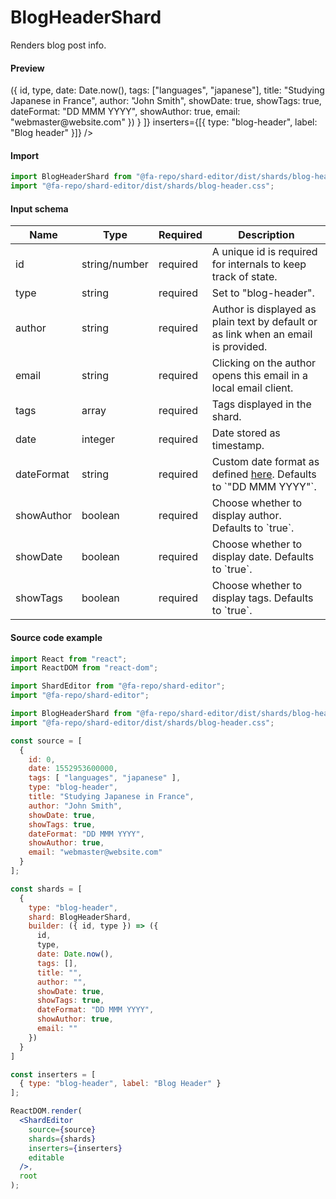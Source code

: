 
# BlogHeaderShard
Renders blog post info.

#### Preview

<CodeSample className="markdown-shard-code-example">
  <ShardEditor
    editable
    source={[
      {
        id: 0,
        date: 1552953600000,
        tags: ["languages", "japanese"],
        type: "blog-header",
        title: "Studying Japanese in France",
        author: "John Smith",
        showDate: true,
        showTags: true,
        dateFormat: "DD MMM YYYY",
        showAuthor: true,
        email: "webmaster@website.com"
      }
    ]}
    shards={[
      {
        type: "blog-header",
        shard: BlogHeaderShard,
        builder: ({ id, type }) => ({
          id,
          type,
          date: Date.now(),
          tags: ["languages", "japanese"],
          title: "Studying Japanese in France",
          author: "John Smith",
          showDate: true,
          showTags: true,
          dateFormat: "DD MMM YYYY",
          showAuthor: true,
          email: "webmaster@website.com"
        })
      }
    ]}
    inserters={[{ type: "blog-header", label: "Blog header" }]}
  />
</CodeSample>

#### Import
```jsx
import BlogHeaderShard from "@fa-repo/shard-editor/dist/shards/blog-header";
import "@fa-repo/shard-editor/dist/shards/blog-header.css";
```

#### Input schema

| Name       | Type    | Required | Description                                    |
|------------|---------|----------|------------------------------------------------|
| id         | string/number | required | A unique id is required for internals to keep track of state.  |
| type	     | string	 | required	| Set to "blog-header".           |
| author	   | string	 | required	| Author is displayed as plain text by default or as link when an email is provided. |
| email	     | string	 | required	| Clicking on the author opens this email in a local email client. |
| tags       | array	 | required	| Tags displayed in the shard.                    |
| date       | integer | required	| Date stored as timestamp.           |
| dateFormat | string	 | required	| Custom date format as defined [here](https://date-fns.org/v1.30.1/docs/format). Defaults to \`"DD MMM YYYY"\`.  |
| showAuthor | boolean | required	| Choose whether to display author. Defaults to \`true\`.           |
| showDate   | boolean | required	| Choose whether to display date. Defaults to \`true\`.               |
| showTags   | boolean | required	| Choose whether to display tags. Defaults to \`true\`.               |

#### Source code example
```jsx
import React from "react";
import ReactDOM from "react-dom";

import ShardEditor from "@fa-repo/shard-editor";
import "@fa-repo/shard-editor";

import BlogHeaderShard from "@fa-repo/shard-editor/dist/shards/blog-header";
import "@fa-repo/shard-editor/dist/shards/blog-header.css";

const source = [
  {
    id: 0,
    date: 1552953600000,
    tags: [ "languages", "japanese" ],
    type: "blog-header",
    title: "Studying Japanese in France",
    author: "John Smith",
    showDate: true,
    showTags: true,
    dateFormat: "DD MMM YYYY",
    showAuthor: true,
    email: "webmaster@website.com"
  }
];

const shards = [
  {
    type: "blog-header",
    shard: BlogHeaderShard,
    builder: ({ id, type }) => ({
      id,
      type,
      date: Date.now(),
      tags: [],
      title: "",
      author: "",
      showDate: true,
      showTags: true,
      dateFormat: "DD MMM YYYY",
      showAuthor: true,
      email: ""
    })
  }
]

const inserters = [
  { type: "blog-header", label: "Blog Header" }
];

ReactDOM.render(
  <ShardEditor
    source={source}
    shards={shards}
    inserters={inserters}
    editable
  />,
  root
);
```
